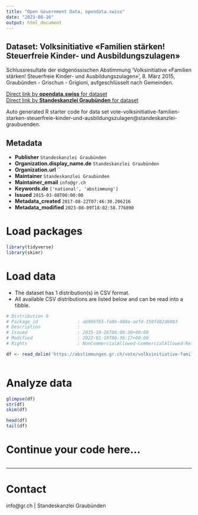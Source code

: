 ```yaml
---
title: "Open Government Data, opendata.swiss"
date: "2023-08-16"
output: html_document
---
```


## Dataset: Volksinitiative «Familien stärken! Steuerfreie Kinder- und Ausbildungszulagen»

Schlussresultate der eidgenössischen Abstimmung 'Volksinitiative «Familien stärken! Steuerfreie Kinder- und Ausbildungszulagen»', 8. März 2015, Graubünden - Grischun - Grigioni, aufgeschlüsselt nach Gemeinden.

[Direct link by **opendata.swiss** for dataset](https://opendata.swiss/de/dataset/volksinitiative-familien-starken-steuerfreie-kinder-und-ausbildungszulagen)<br>
[Direct link by **Standeskanzlei Graubünden** for dataset](https://abstimmungen.gr.ch/vote/volksinitiative-familien-starken-steuerfreie-kinder-und-ausbildungszulagen/data)

Auto generated R starter code for data set vote-volksinitiative-familien-starken-steuerfreie-kinder-und-ausbildungszulagen@standeskanzlei-graubuenden.

## Metadata

- **Publisher** `Standeskanzlei Graubünden`
- **Organization.display_name.de** `Standeskanzlei Graubünden`
- **Organization.url** ``
- **Maintainer** `Standeskanzlei Graubünden`
- **Maintainer_email** `info@gr.ch`
- **Keywords.de** `['national', 'abstimmung']`
- **Issued** `2015-03-08T00:00:00`
- **Metadata_created** `2017-08-22T07:46:30.206216`
- **Metadata_modified** `2023-08-09T18:02:58.776890`


# Load packages

```r

library(tidyverse)
library(skimr)

```

# Load data

-   The dataset has 1 distribution(s) in CSV format.
-   All available CSV distributions are listed below and can be read into a tibble.

```r

# Distribution 0
# Package_id               : ab986f65-fa8b-400a-aefd-150fd82d6083
# Description              : 
# Issued                   : 2015-10-26T06:08:30+00:00
# Modified                 : 2022-01-19T06:36:17+00:00
# Rights                   : NonCommercialAllowed-CommercialAllowed-ReferenceRequired

df <- read_delim('https://abstimmungen.gr.ch/vote/volksinitiative-familien-starken-steuerfreie-kinder-und-ausbildungszulagen/data-csv')



```

# Analyze data

```r

glimpse(df)
str(df)
skim(df)

head(df)
tail(df)

```

# Continue your code here...

```r

```

------------------------------------------------------------------------

# Contact

info@gr.ch | Standeskanzlei Graubünden
